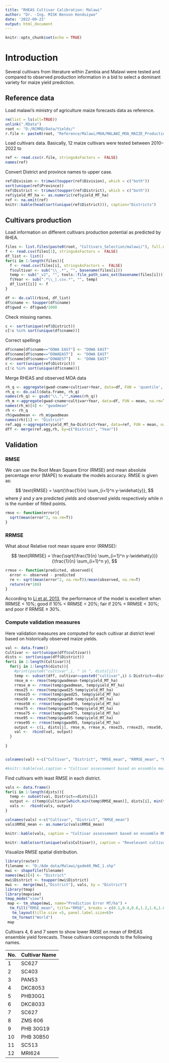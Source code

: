 ```yaml
---
title: "RHEAS Cultivar Calibration: Malawi"
author: "Dr. -Ing. MISK Benson Kenduiywo"
date: '2022-09-23'
output: html_document
---
```


```r
knitr::opts_chunk$set(echo = TRUE)
```

# Introduction

Several cultivars from literature within Zambia and Malawi were tested and compared to observed production information in a bid to select a dominant variety for maize yield prediction.


## Reference data

Load malawi's ministry of agriculture maize forecasts data as reference.

```r
rm(list = ls(all=TRUE))
unlink(".RData")
root <- "D:/RCMRD/Data/Yields/"
r.file <- paste0(root, "Reference/Malawi/MOA/MALAWI_MOA_MAIZE_Production data.csv")
```

Load cultivars data. Basically, 12 maize cultivars were tested between 2010--2022 to 

```r
ref <- read.csv(r.file, stringsAsFactors =  FALSE)
names(ref)
```

Convert District and province names to upper case.

```r
ref$Division <- trimws(toupper(ref$Division), which = c("both"))
sort(unique(ref$Province))
ref$District <- trimws(toupper(ref$District), which = c("both"))
ref$yield_MT_ha <- as.numeric(ref$yield_MT_ha)
ref <- na.omit(ref)
knitr::kable(head(sort(unique(ref$District))), caption="Districts")
```


## Cultivars production

Load information on different cultivars production potential as predicted by RHEA.

```r
files <- list.files(paste0(root, "Cultivars_Selection/malawi/"), full.names = T)
f <- read.csv(files[1], stringsAsFactors =  FALSE)
df_list <- list()
for(i in 1:length(files)){
  f <- read.csv(files[i], stringsAsFactors =  FALSE)
  f$cultivar <- sub("\\_.*", "", basename(files[i]))
  temp <- sub("_v2", "", tools::file_path_sans_ext(basename(files[i])))
  f$Year <- sub(".*\\_|.csv.*", "", temp)
  df_list[[i]] <- f
}

df <- do.call(rbind, df_list)
df$cname <- toupper(df$cname)
df$gwad <- df$gwad/1000
```

Check missing names.

```r
c <- sort(unique(ref$District))
c[!c %in% sort(unique(df$cname))]
```


Correct spellings 

```r
df$cname[df$cname=="DOWA EAST"] <- "DOWA EAST"
df$cname[df$cname=="DOWAEAST"]  <- "DOWA EAST"
df$cname[df$cname=="DOWAEST"]   <- "DOWA EAST"
c <- sort(unique(ref$District))
c[!c %in% sort(unique(df$cname))]
```

Merge RHEAS and observed MOA data

```r
rh_q <- aggregate(gwad~cname+cultivar+Year, data=df, FUN = 'quantile', probs=c(0.25, 0.5, .75, .95), na.rm=T)
rh_q <- do.call(data.frame, rh_q)
names(rh_q) <- gsub("\\.","",names(rh_q))
rh_m <-aggregate(gwad~cname+cultivar+Year, data=df, FUN = mean, na.rm=T) #aggregate(df[,"gwad"], df[,c("cname","cultivar", "Year")], mean, na.rm=T)
names(rh_m)[4] <- "gwadmean"
rh <- rh_q
rh$gwadmean <- rh_m$gwadmean
names(rh)[1] <- "District"
ref.agg <-aggregate(yield_MT_ha~District+Year, data=ref, FUN = mean, na.rm=T)
dff <- merge(ref.agg,rh, by=c("District", "Year"))
```


## Validation

### RMSE
We can use the Root Mean Square Error (RMSE)  and mean absolute percentage error (MAPE) to evaluate the models accuracy. RMSE is given as:

$$
\text{RMSE} = \sqrt{\frac{1}{n} \sum_{i=1}^n y-\widehat{y}},
$$
where $\widehat{y}$  and $y$ are predicted yields and observed yields respectively while *n* is the number of fitted points.

```r
rmse <- function(error){
  sqrt(mean(error^2, na.rm=T))
}

```


### RRMSE

What about Relative root mean square error (RRMSE):

$$
\text{RRMSE} = \frac{\sqrt{\frac{1}{n} \sum_{i=1}^n y-\widehat{y}}}{\frac{1}{n} \sum_{i=1}^n y},
$$


```r
rrmse <- function(predicted, observed){
  error <- observed - predicted
  re <- sqrt(mean(error^2, na.rm=T))/mean(observed, na.rm=T)
  return(re*100)
}
```


According to [Li et al. 2013](ttp://dx.doi.org/10.1016/j.enconman.2013.03.004), the performance of the model is excellent when RRMSE < 10%; good if 10\% < RRMSE < 20\%; fair if 20\% < RRMSE < 30\%; and poor if RRMSE ≥ 30\%.


### Compute validation measures

Here validation measures are computed for each cultivar at district level based on historically observed maize yields. 

```r
val <- data.frame()
Cultivar <- sort(unique(dff$cultivar))
dists <- sort(unique(dff$District))
for(i in 1:length(Cultivar)){
  for(j in 1:length(dists)){
    #print(paste0("cultivar",i, " in ", dists[j]))
    temp <- subset(dff, cultivar==paste0("cultivar",i) & District==dists[j])
    rmse_m <- rmse(temp$gwadmean-temp$yield_MT_ha)
    rrmse_m <- rrmse(temp$gwadmean, temp$yield_MT_ha)
    rmse25 <- rmse(temp$gwad25-temp$yield_MT_ha)
    rrmse25 <- rrmse(temp$gwad25, temp$yield_MT_ha)
    rmse50 <- rmse(temp$gwad50-temp$yield_MT_ha)
    rrmse50 <- rrmse(temp$gwad50, temp$yield_MT_ha)
    rmse75 <- rmse(temp$gwad75-temp$yield_MT_ha)
    rrmse75 <- rrmse(temp$gwad75, temp$yield_MT_ha)
    rmse95 <- rmse(temp$gwad95-temp$yield_MT_ha)
    rrmse95 <- rrmse(temp$gwad95, temp$yield_MT_ha)
    output <- c(i, dists[j], rmse_m, rrmse_m, rmse25, rrmse25, rmse50, rrmse50, rmse75, rrmse75, rmse95, rrmse95)
    val <-  rbind(val, output)
  }
  
}


colnames(val) <-c("Cultivar", "District", "RMSE_mean", "RRMSE_mean", "RMSE25", "RRMSE25", "RMSE50", "RRMSE50", "RMSE75", "RRMSE75", "RMSE95", "RRMSE95")

#knitr::kable(val,caption = "Cultivar assessement based on ensemble mean, 25%. 50%, 75% and 95% percentiles respectively.")
```

Find cultivars with least RMSE in each district.

```r
vals <- data.frame()
for(i in 1:length(dists)){
  temp <- subset(val, District==dists[i])
  output <- c(temp$Cultivar[which.min(temp$RMSE_mean)], dists[i], min(temp$RMSE_mean))
  vals <-  rbind(vals, output)
}

colnames(vals) <-c("Cultivar", "District", "RMSE_mean")
vals$RMSE_mean <- as.numeric(vals$RMSE_mean)

knitr::kable(vals, caption = "Cultivar assessement based on ensemble RMSE of average yields from RHEAS ensemble.")

knitr::kable(sort(unique(vals$Cultivar)), caption = "Revelevant cultivars for Malawi")
```


Visualize RMSE spatial distribution.


```r
library(raster)
filename <- "D:/Adm data/Malawi/gadm40_MWI_1.shp"
mwi <- shapefile(filename)
names(mwi)[4] <- "District"
mwi$District <- toupper(mwi$District)
mwi <-  merge(mwi[,"District"], vals, by = "District")
library(tmap)
library(mapview)
tmap_mode("view")
 map <- tm_shape(mwi, name="Prediction Error MT/ha") +
  tm_fill("RMSE_mean", title="RMSE", breaks = c(0.1,0.4,0.8,1.2,1.6,1.8), textNA = "No data") +
   tm_layout(title.size =5, panel.label.size=6)+
   tm_format("World")
 map 
```


Cultivars 4, 6 and 7 seem to show lower RMSE on mean of RHEAS ensemble yield forecasts. These cultivars corresponds to the following names. 

| No. | Cultivar Name |
| --- | ------------- |
| 1   | SC627         |
| 2   | SC403         |
| 3   | PAN53         |
| 4   | DKC8053       |
| 5   | PHB30G1       |
| 6   | DKC8033       |
| 7   | SC627         |
| 8   | ZMS 606       |
| 9   | PHB 30G19     |
| 10  | PHB 30B50     |
| 11  | SC513         |
| 12  | MRI624        |


